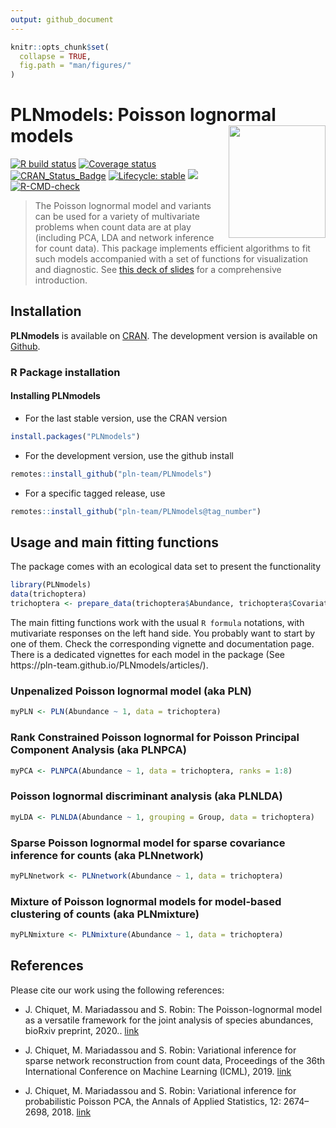 ```yaml
---
output: github_document
---
```


```r
knitr::opts_chunk$set(
  collapse = TRUE,
  fig.path = "man/figures/"
)
```

# PLNmodels: Poisson lognormal models <img src="man/figures/logo.png" align="right" width="155" height="180"/>

<!-- badges: start -->
[![R build status](https://github.com/pln-team/PLNmodels/workflows/R-CMD-check/badge.svg)](https://github.com/pln-team/PLNmodels/actions)
[![Coverage status](https://codecov.io/gh/pln-team/PLNmodels/branch/master/graph/badge.svg)](https://codecov.io/github/pln-team/PLNmodels?branch=master)
[![CRAN_Status_Badge](http://www.r-pkg.org/badges/version/PLNmodels)](https://cran.r-project.org/package=PLNmodels)
[![Lifecycle: stable](https://img.shields.io/badge/lifecycle-stable-blue.svg)](https://lifecycle.r-lib.org/articles/stages.html)
[![](https://img.shields.io/github/last-commit/pln-team/PLNmodels.svg)](https://github.com/pln-team/PLNmodels/commits/master)
[![R-CMD-check](https://github.com/PLN-team/PLNmodels/workflows/R-CMD-check/badge.svg)](https://github.com/PLN-team/PLNmodels/actions)
<!-- badges: end -->

> The Poisson lognormal model and variants can be used for a variety of multivariate problems when count data are at play (including PCA, LDA and network inference for count data). This package implements efficient algorithms to fit such models accompanied with a set of functions for visualization and diagnostic. See [this deck of slides](https://pln-team.github.io/slideshow/slides) for a comprehensive introduction.

## Installation

**PLNmodels** is available on [CRAN](https://cran.r-project.org/package=PLNmodels). The development version is available on [Github](https://github.com/pln-team/PLNmodels).

### R Package installation

<!-- #### CRAN dependencies -->

<!-- **PLNmodels** needs the following CRAN R packages, so check that they are are installed on your computer. -->

<!-- ```{r CRAN dependencies, eval = FALSE} -->
<!-- required_CRAN <- c("R6", "glassoFast", "Matrix", "Rcpp", "RcppArmadillo", -->
<!--                    "nloptr", "igraph", "grid", "gridExtra", "dplyr", -->
<!--                    "tidyr", "ggplot2", "corrplot", "magrittr", "devtools") -->
<!-- not_installed_CRAN <- setdiff(required_CRAN, rownames(installed.packages())) -->
<!-- if (length(not_installed_CRAN) > 0) install.packages(not_installed_CRAN) -->
<!-- ``` -->

<!-- #### Bioconductor dependencies -->

<!-- **PLNmodels** also needs two BioConductor packages -->

<!-- ```{r Bioconductor dependencies, eval = FALSE} -->
<!-- required_BioC <- c("phyloseq", "biomformat") -->
<!-- not_installed_BioC <- setdiff(required_BioC, rownames(installed.packages())) -->
<!-- if (length(not_installed_BioC) > 0) BiocManager::install(not_installed_BioC) -->
<!-- ``` -->

#### Installing PLNmodels

- For the last stable version, use the CRAN version

```r
install.packages("PLNmodels")
```

- For the development version, use the github install

```r
remotes::install_github("pln-team/PLNmodels")
```

- For a specific tagged release, use

```r
remotes::install_github("pln-team/PLNmodels@tag_number")
```

## Usage and main fitting functions

The package comes with an ecological data set to present the functionality 

```r
library(PLNmodels)
data(trichoptera)
trichoptera <- prepare_data(trichoptera$Abundance, trichoptera$Covariate)
```

The main fitting functions work with the usual `R formula` notations, with mutivariate responses on the left hand side. You probably want to start by one of them. Check the corresponding vignette and documentation page. There is a dedicated vignettes for each model in the package (See  https://pln-team.github.io/PLNmodels/articles/).

### Unpenalized Poisson lognormal model (aka PLN)

```r
myPLN <- PLN(Abundance ~ 1, data = trichoptera)
```

### Rank Constrained Poisson lognormal for Poisson Principal Component Analysis (aka PLNPCA)

```r
myPCA <- PLNPCA(Abundance ~ 1, data = trichoptera, ranks = 1:8)
```

### Poisson lognormal discriminant analysis (aka PLNLDA)

```r
myLDA <- PLNLDA(Abundance ~ 1, grouping = Group, data = trichoptera)
```

### Sparse Poisson lognormal model for sparse covariance inference for counts (aka PLNnetwork)

```r
myPLNnetwork <- PLNnetwork(Abundance ~ 1, data = trichoptera)
```

### Mixture of Poisson lognormal models for model-based clustering of counts  (aka PLNmixture)

```r
myPLNmixture <- PLNmixture(Abundance ~ 1, data = trichoptera)
```

## References

Please cite our work using the following references:

- J. Chiquet, M. Mariadassou and S. Robin: The Poisson-lognormal model as a versatile framework for the joint analysis of species abundances, bioRxiv preprint, 2020.. [link](https://doi.org/10.1101/2020.10.07.329383)

- J. Chiquet, M. Mariadassou and S. Robin: Variational inference for sparse network reconstruction from count data, Proceedings of the 36th International Conference on Machine Learning (ICML), 2019. 
[link](http://proceedings.mlr.press/v97/chiquet19a.html)

- J. Chiquet, M. Mariadassou and S. Robin: Variational inference for probabilistic Poisson PCA, the Annals of Applied Statistics, 12: 2674–2698, 2018. [link](http://dx.doi.org/10.1214/18%2DAOAS1177)



